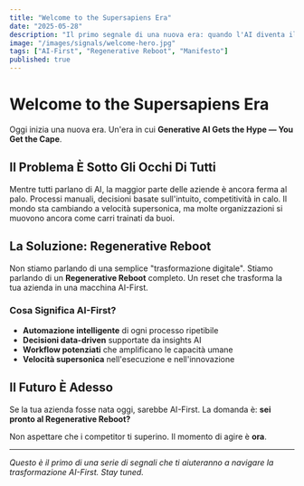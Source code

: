 ```yaml
---
title: "Welcome to the Supersapiens Era"
date: "2025-05-28"
description: "Il primo segnale di una nuova era: quando l'AI diventa il tuo superpotere, non la tua minaccia."
image: "/images/signals/welcome-hero.jpg"
tags: ["AI-First", "Regenerative Reboot", "Manifesto"]
published: true
---
```


# Welcome to the Supersapiens Era

Oggi inizia una nuova era. Un'era in cui **Generative AI Gets the Hype — You Get the Cape**.

## Il Problema È Sotto Gli Occhi Di Tutti

Mentre tutti parlano di AI, la maggior parte delle aziende è ancora ferma al palo. Processi manuali, decisioni basate sull'intuito, competitività in calo. Il mondo sta cambiando a velocità supersonica, ma molte organizzazioni si muovono ancora come carri trainati da buoi.

## La Soluzione: Regenerative Reboot

Non stiamo parlando di una semplice "trasformazione digitale". Stiamo parlando di un **Regenerative Reboot** completo. Un reset che trasforma la tua azienda in una macchina AI-First.

### Cosa Significa AI-First?

- **Automazione intelligente** di ogni processo ripetibile
- **Decisioni data-driven** supportate da insights AI
- **Workflow potenziati** che amplificano le capacità umane
- **Velocità supersonica** nell'esecuzione e nell'innovazione

## Il Futuro È Adesso

Se la tua azienda fosse nata oggi, sarebbe AI-First. La domanda è: **sei pronto al Regenerative Reboot?**

Non aspettare che i competitor ti superino. Il momento di agire è **ora**.

---

*Questo è il primo di una serie di segnali che ti aiuteranno a navigare la trasformazione AI-First. Stay tuned.* 